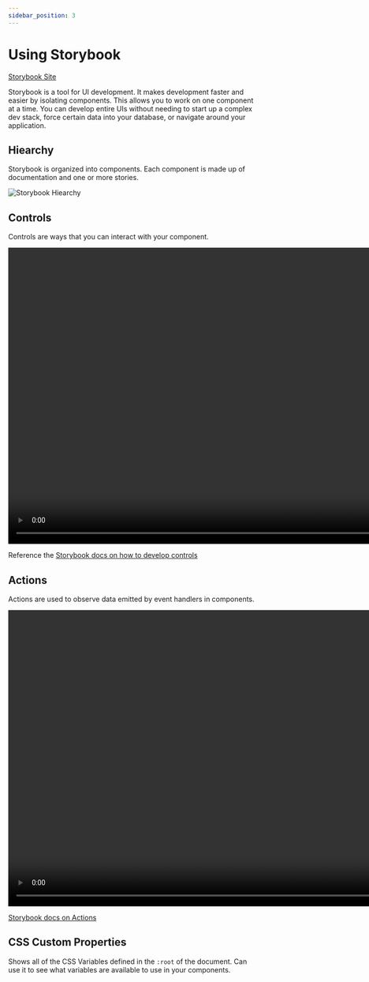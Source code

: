 ```yaml
---
sidebar_position: 3
---
```


# Using Storybook

[Storybook Site](/storybook/)

Storybook is a tool for UI development. It makes development faster and easier by isolating components.
This allows you to work on one component at a time. You can develop entire UIs without needing to start up
a complex dev stack, force certain data into your database, or navigate around your application.

## Hiearchy

Storybook is organized into components. Each component is made up of documentation and one or more stories.

![Storybook Hiearchy](https://storybook.js.org/056e66376330392b5bcc10deb45814b2/naming-hierarchy-sidebar-anatomy.png)

## Controls

Controls are ways that you can interact with your component.

<video
  src="/video/addon-controls-demo-optimized.mp4"
  height="600"
  loop="true"
  autoplay="true"
/>

Reference the [Storybook docs on how to develop controls](https://storybook.js.org/docs/react/essentials/controls)

## Actions

Actions are used to observe data emitted by event handlers in components.

<video
  src="/video/addon-actions-demo-optimized.mp4"
  height="600"
  loop="true"
  autoplay="true"
/>

[Storybook docs on Actions](https://storybook.js.org/docs/react/essentials/actions)

## CSS Custom Properties

Shows all of the CSS Variables defined in the `:root` of the document.
Can use it to see what variables are available to use in your components.
